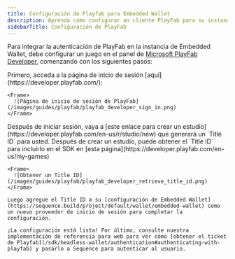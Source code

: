 ```yaml
---
title: Configuración de Playfab para Embedded Wallet
description: Aprenda cómo configurar un cliente PlayFab para su instancia de Embedded Wallet. Siga los pasos para crear y obtener un Title ID desde el panel de PlayFab.
sidebarTitle: Configuración de PlayFab
---
```


Para integrar la autenticación de PlayFab en la instancia de Embedded Wallet, debe configurar un juego en el panel de [Microsoft PlayFab Developer](https://developer.playfab.com/), comenzando con los siguientes pasos:

<Steps>
  <Step title="Registrarse / Iniciar sesión">
    Primero, acceda a la página de inicio de sesión [aquí](https://developer.playfab.com/):

    <Frame>
      ![Página de inicio de sesión de PlayFab](/images/guides/playfab/playfab_developer_sign_in.png)
    </Frame>
  </Step>

  <Step title="Crear un nuevo estudio">
    Después de iniciar sesión, vaya a [este enlace para crear un estudio](https://developer.playfab.com/en-us/r/studio/new) que generará un `Title ID` para usted.
  </Step>

  <Step title="Obtener un Title ID">
    Después de crear un estudio, puede obtener el `Title ID` para incluirlo en el SDK en [esta página](https://developer.playfab.com/en-us/my-games)

    <Frame>
      ![Obtener un Title ID](/images/guides/playfab/playfab_developer_retrieve_title_id.png)
    </Frame>

    Luego agregue el Title ID a su [configuración de Embedded Wallet](https://sequence.build/project/default/wallet/embedded-wallet) como un nuevo proveedor de inicio de sesión para completar la configuración.

    ¡La configuración está lista! Por último, consulte nuestra implementación de referencia para web para ver cómo [obtener el ticket de Playfab](/sdk/headless-wallet/authentication#authenticating-with-playfab) y pasarlo a Sequence para autenticar al usuario.
  </Step>
</Steps>